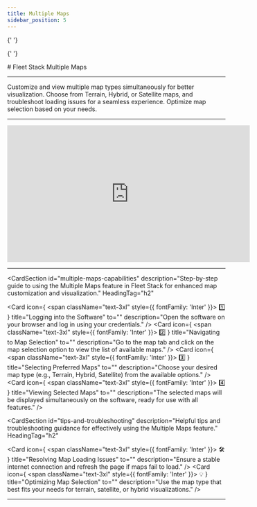 ```yaml
---
title: Multiple Maps
sidebar_position: 5
---
```



<Head>
  <meta charSet="UTF-8" />
  <meta name="viewport" content="width=device-width, initial-scale=1.0" />
  <title>Fleet Stack Multiple Maps</title>
  <meta name="description" content="Comprehensive guide to using the Multiple Maps feature in Fleet Stack, enabling customization with terrain, satellite, hybrid, and more map types." />
  <meta name="keywords" content="Fleet Stack, multiple maps, map customization, terrain map, satellite map, hybrid map" />
  <meta name="author" content="Fleet Stack Team" />
  <meta name="robots" content="index, follow" />
  <link rel="canonical" href="https://docs.fleetstackglobal.com/web-application/multiple-maps/" />
  
  <!-- Open Graph Metadata for social sharing -->
  <meta property="og:title" content="Fleet Stack Multiple Maps" />
  <meta property="og:description" content="Comprehensive guide to using the Multiple Maps feature in Fleet Stack, enabling customization with terrain, satellite, hybrid, and more map types." />
  <meta property="og:type" content="article" />
  <meta property="og:url" content="https://docs.fleetstackglobal.com/web-application/multiple-maps/" />
  <meta property="og:image" content="https://fleetstackglobal.com/assets/img/Graphics/orginal/Stack01.png" />
  
  <!-- Twitter Card Metadata -->
  <meta name="twitter:card" content="summary_large_image" />
  <meta name="twitter:title" content="Fleet Stack Multiple Maps" />
  <meta name="twitter:description" content="Comprehensive guide to using the Multiple Maps feature in Fleet Stack, enabling customization with terrain, satellite, hybrid, and more map types." />
  <meta name="twitter:image" content="https://fleetstackglobal.com/assets/img/Graphics/orginal/Stack01.png" />

  <!-- Schema.org JSON-LD Markup -->

{' '}

<script type="application/ld+json">
  {`
      {
        "@context": "https://schema.org",
        "@type": "TechArticle",
        "mainEntityOfPage": {
          "@type": "WebPage",
          "@id": "https://docs.fleetstackglobal.com/web-application/multiple-maps/"
        },
        "headline": "Fleet Stack Multiple Maps",
        "description": "Comprehensive guide to using the Multiple Maps feature in Fleet Stack, enabling customization with terrain, satellite, hybrid, and more map types.",
        "image": "https://fleetstackglobal.com/assets/img/Graphics/orginal/Stack01.png",
        "author": {
          "@type": "Organization",
          "name": "Fleet Stack"
        },
        "publisher": {
          "@type": "Organization",
          "name": "Fleet Stack",
          "logo": {
            "@type": "ImageObject",
            "url": "https://fleetstackglobal.com"
          }
        }
      }
    `}
</script>

  <!-- Q&A Schema -->

{' '}

<script type="application/ld+json">
  {`
      {
        "@context": "https://schema.org",
        "@type": "QAPage",
        "mainEntity": [
          {
            "@type": "Question",
            "name": "How do I log into the software to use Multiple Maps?",
            "acceptedAnswer": {
              "@type": "Answer",
              "text": "Open the software on your browser and log in using your credentials."
            }
          },
          {
            "@type": "Question",
            "name": "How can I navigate to map selection?",
            "acceptedAnswer": {
              "@type": "Answer",
              "text": "Go to the map tab and click on the map selection option to view the list of available maps."
            }
          },
          {
            "@type": "Question",
            "name": "How do I select preferred maps?",
            "acceptedAnswer": {
              "@type": "Answer",
              "text": "Choose your desired map type (e.g., Terrain, Hybrid, Satellite) from the available options."
            }
          },
          {
            "@type": "Question",
            "name": "How can I view selected maps?",
            "acceptedAnswer": {
              "@type": "Answer",
              "text": "The selected maps will be displayed simultaneously on the software, ready for use with all features."
            }
          },
          {
            "@type": "Question",
            "name": "What should I do if maps fail to load?",
            "acceptedAnswer": {
              "@type": "Answer",
              "text": "Ensure a stable internet connection and refresh the page if maps fail to load."
            }
          },
          {
            "@type": "Question",
            "name": "How do I optimize map selection?",
            "acceptedAnswer": {
              "@type": "Answer",
              "text": "Use the map type that best fits your needs for terrain, satellite, or hybrid visualizations."
            }
          }
        ]
      }
    `}
</script>

</Head>
# Fleet Stack Multiple Maps

---

Customize and view multiple map types simultaneously for better visualization. Choose from Terrain, Hybrid, or Satellite maps, and troubleshoot loading issues for a seamless experience. Optimize map selection based on your needs.

---

<div style={{ display: 'flex', justifyContent: 'center', marginTop: '20px' }}>
  <iframe
    width="560"
    height="315"
    src="https://www.youtube.com/embed/TzrYHr6MNF8?si=-QTJvMPxhPr7HzkL"
    title="Scheduled Reports Management Tutorial"
    frameBorder="0"
    allow="accelerometer; autoplay; clipboard-write; encrypted-media; gyroscope; picture-in-picture"
    allowFullScreen
  ></iframe>
</div>

---

<CardSection
  id="multiple-maps-capabilities"
  description="Step-by-step guide to using the Multiple Maps feature in Fleet Stack for enhanced map customization and visualization."
  HeadingTag="h2"
>
  <Card
    icon={
      <span className="text-3xl" style={{ fontFamily: 'Inter' }}>
        1️⃣
      </span>
    }
    title="Logging into the Software"
    to=""
    description="Open the software on your browser and log in using your credentials."
  />
  <Card
    icon={
      <span className="text-3xl" style={{ fontFamily: 'Inter' }}>
        2️⃣
      </span>
    }
    title="Navigating to Map Selection"
    to=""
    description="Go to the map tab and click on the map selection option to view the list of available maps."
  />
  <Card
    icon={
      <span className="text-3xl" style={{ fontFamily: 'Inter' }}>
        3️⃣
      </span>
    }
    title="Selecting Preferred Maps"
    to=""
    description="Choose your desired map type (e.g., Terrain, Hybrid, Satellite) from the available options."
  />
  <Card
    icon={
      <span className="text-3xl" style={{ fontFamily: 'Inter' }}>
        4️⃣
      </span>
    }
    title="Viewing Selected Maps"
    to=""
    description="The selected maps will be displayed simultaneously on the software, ready for use with all features."
  />
</CardSection>

<CardSection
  id="tips-and-troubleshooting"
  description="Helpful tips and troubleshooting guidance for effectively using the Multiple Maps feature."
  HeadingTag="h2"
>
  <Card
    icon={
      <span className="text-3xl" style={{ fontFamily: 'Inter' }}>
        🛠
      </span>
    }
    title="Resolving Map Loading Issues"
    to=""
    description="Ensure a stable internet connection and refresh the page if maps fail to load."
  />
  <Card
    icon={
      <span className="text-3xl" style={{ fontFamily: 'Inter' }}>
        💡
      </span>
    }
    title="Optimizing Map Selection"
    to=""
    description="Use the map type that best fits your needs for terrain, satellite, or hybrid visualizations."
  />
</CardSection>

---

<head>
  <title>Fleet Stack Multiple Maps</title>
  <meta
    name="description"
    content="Comprehensive guide to using the Multiple Maps feature in Fleet Stack, enabling customization with terrain, satellite, hybrid, and more map types."
  />
</head>
